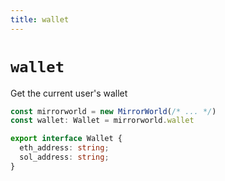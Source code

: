 ```yaml
---
title: wallet
---
```


# `wallet`

Get the current user's wallet

```ts
const mirrorworld = new MirrorWorld(/* ... */)
const wallet: Wallet = mirrorworld.wallet

export interface Wallet {
  eth_address: string;
  sol_address: string;
}
```
